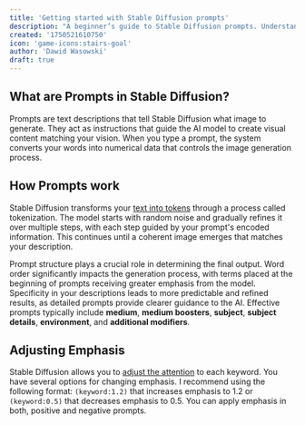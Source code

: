 ```yaml
---
title: 'Getting started with Stable Diffusion prompts'
description: "A beginner’s guide to Stable Diffusion prompts. Understand prompt structure, tokenization, and attention weighting to generate the images you imagine."
created: '1750521610750'
icon: 'game-icons:stairs-goal'
author: 'Dawid Wasowski'
draft: true
---
```


## What are Prompts in Stable Diffusion?

Prompts are text descriptions that tell Stable Diffusion what image to generate. 
They act as instructions that guide the AI model to create visual content matching your vision. 
When you type a prompt, the system converts your words into numerical data that controls the image generation process.

## How Prompts work

Stable Diffusion transforms your [text into tokens](https://sd-tokenizer.rocker.boo/) through a process called tokenization. 
The model starts with random noise and gradually refines it over multiple steps, with each step guided by your prompt's encoded information. 
This continues until a coherent image emerges that matches your description.

Prompt structure plays a crucial role in determining the final output. 
Word order significantly impacts the generation process, with terms placed at the beginning of prompts receiving greater emphasis from the model. 
Specificity in your descriptions leads to more predictable and refined results, as detailed prompts provide clearer guidance to the AI. 
Effective prompts typically include **medium**, **medium boosters**, **subject**, **subject details**, **environment**, and **additional modifiers**. 

## Adjusting Emphasis

Stable Diffusion allows you to [adjust the attention](https://github.com/AUTOMATIC1111/stable-diffusion-webui/wiki/features#attentionemphasis) to each keyword. 
You have several options for changing emphasis. 
I recommend using the following format: `(keyword:1.2)` that increases emphasis to 1.2 or `(keyword:0.5)` that decreases emphasis to 0.5.
You can apply emphasis in both, positive and negative prompts.
